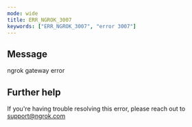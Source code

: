 ```yaml
---
mode: wide
title: ERR_NGROK_3007
keywords: ["ERR_NGROK_3007", "error 3007"]
---
```


## Message

ngrok gateway error

## Further help

If you're having trouble resolving this error, please reach out to [support@ngrok.com](mailto:support@ngrok.com?subject=Help%20with%20ERR_NGROK_3007)

